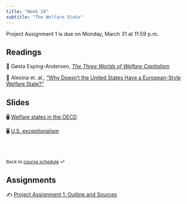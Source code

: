 ```yaml
---
title: "Week 10"
subtitle: "The Welfare State"
---
```


::: callout-important
Project Assignment 1 is due on Monday, March 31 at 11:59 p.m.
:::

## Readings

📖 Gøsta Esping-Andersen, [*The Three Worlds of Welfare
Capitalism*](https://blackboard.gwu.edu/webapps/blackboard/execute/content/file?cmd=view&mode=designer&content_id=_12817120_1&course_id=_380501_1)

📖 Alesina et. al., ["Why Doesn't the United States Have a
European-Style Welfare
State?"](https://www.brookings.edu/wp-content/uploads/2001/06/2001b_bpea_alesina.pdf)

## Slides

🖥️ [Welfare states in the OECD](/slides/lecture-10.1.html)

🖥️ [U.S. exceptionalism](/slides/lecture-10.2.html)

<br><br>

::: {style="font-size: 0.875em;"}
Back to [course schedule](/ "Course schedule") ⏎
:::

## Assignments

✍️ [Project Assignment 1: Outline and
Sources](/assignments/project-assignment-1.html)
